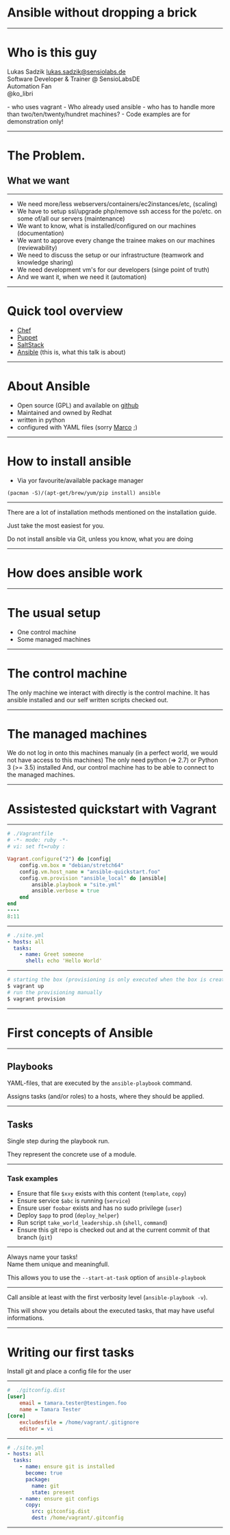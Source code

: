 

# Ansible without dropping a brick

---

# Who is this guy

 Lukas Sadzik <lukas.sadzik@sensiolabs.de>  
Software Developer & Trainer @ SensioLabsDE  
Automation Fan  
@ko_libri  

<Notes>
- who uses vagrant
- Who already used ansible
- who has to handle more than two/ten/twenty/hundret machines?
- Code examples are for demonstration only!
</Notes>

---

# The Problem.

## What we want

---

- We need more/less webservers/containers/ec2instances/etc, (scaling)
- We have to setup ssl/upgrade php/remove ssh access for the po/etc. on some of/all our servers (maintenance)
- We want to know, what is installed/configured on our machines (documentation)
- We want to approve every change the trainee makes on our machines (reviewability)
- We need to discuss the setup or our infrastructure (teamwork and knowledge sharing)
- We need development vm's for our developers (singe point of truth)
- And we want it, when we need it (automation)

---

# Quick tool overview


- [Chef](https://www.chef.io/)
- [Puppet](https://puppet.com/)
- [SaltStack](https://www.saltstack.com/)
- [Ansible](https://www.ansible.com) (this is, what this talk is about)

---

# About Ansible

- Open source (GPL) and available on [github](https://github.com/ansible/ansible)
- Maintained and owned by Redhat
- written in python
- configured with YAML files (sorry [Marco](https://twitter.com/Ocramius) ;)

---

# How to install ansible

- Via yor favourite/available package manager

`(pacman -S)/(apt-get/brew/yum/pip install) ansible`

---


There are a lot of installation methods mentioned on the installation guide.

Just take the most easiest for you.

Do not install ansible via Git, unless you know, what you are doing

---

# How does ansible work

---

# The usual setup

- One control machine
- Some managed machines

---

# The control machine

The only machine we interact with directly is the control machine.
It has ansible installed and our self written scripts checked out.

---

# The managed machines

We do not log in onto this machines manualy (in a perfect world, we would not have access to this machines)
The only need python (=> 2.7) or Python 3 (>= 3.5) installed
And, our control machine has to be able to connect to the managed machines.

---

# Assistested quickstart with Vagrant


---

```ruby
# ./Vagrantfile
# -*- mode: ruby -*-
# vi: set ft=ruby :

Vagrant.configure("2") do |config|
    config.vm.box = "debian/stretch64"
    config.vm.host_name = "ansible-quickstart.foo"
    config.vm.provision "ansible_local" do |ansible|
        ansible.playbook = "site.yml"
        ansible.verbose = true
    end
end
----
8:11
```

---

```yaml
# ./site.yml
- hosts: all
  tasks:
    - name: Greet someone
      shell: echo 'Hello World'
```

---

```bash
# starting the box (provisioning is only executed when the box is created)
$ vagrant up
# run the provisioning manually
$ vagrant provision
```

---

# First concepts of Ansible

---

## Playbooks


YAML-files, that are executed by the `ansible-playbook` command.

Assigns tasks (and/or roles) to a hosts, where they should be applied.

---


## Tasks

Single step during the playbook run.

They represent the concrete use of a module.

---

### Task examples

- Ensure that file `$xxy` exists with this content (`template`, `copy`)
- Ensure service `$abc` is running (`service`)
- Ensure user `foobar` exists and has no sudo privilege (`user`)
- Deploy `$app` to prod (`deploy_helper`)
- Run script `take_world_leadership.sh` (`shell`, `command`)
- Ensure this git repo is checked out and at the current commit of that branch (`git`)

---


Always name your tasks!  
Name them unique and meaningfull.


This allows you to use the  `--start-at-task` option of `ansible-playbook`


---


Call ansible at least with the first verbosity level (`ansible-playbook -v`).

This will show you details about the executed tasks, that may have useful informations.

---


# Writing our first tasks

Install git and place a config file for the user

---


```ini
#  ./gitconfig.dist
[user]
    email = tamara.tester@testingen.foo
    name = Tamara Tester
[core]
    excludesfile = /home/vagrant/.gitignore
    editor = vi
```

---

```yaml
# ./site.yml 
- hosts: all
  tasks:
    - name: ensure git is installed
      become: true
      package:
        name: git
        state: present
    - name: ensure git configs
      copy:
        src: gitconfig.dist
        dest: /home/vagrant/.gitconfig
```

---
